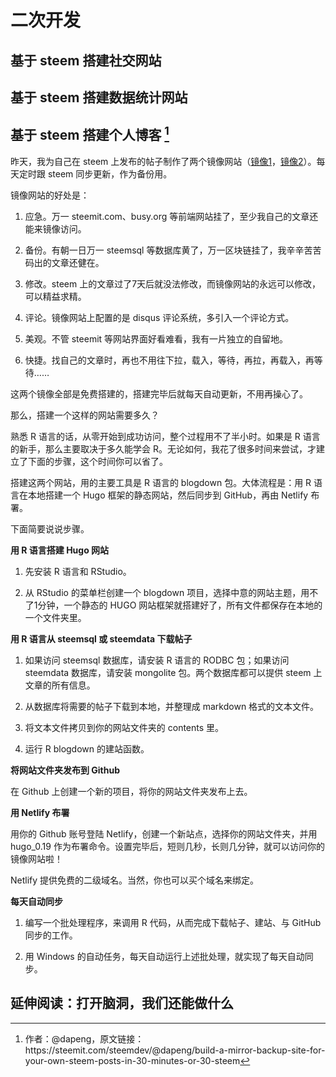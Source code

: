 # 二次开发 {#eckfp}
## 基于 steem 搭建社交网站 {#jw_steem_djsjwz}
## 基于 steem 搭建数据统计网站 {#jw_steem_djsjtjwz}
## 基于 steem 搭建个人博客 ^[作者：\@dapeng，原文链接：https://steemit.com/steemdev/@dapeng/build-a-mirror-backup-site-for-your-own-steem-posts-in-30-minutes-or-30-steem]

昨天，我为自己在 steem 上发布的帖子制作了两个镜像网站（[镜像1](https://dapeng.netlify.com/)，[镜像2](https://steemit.netlify.com/)）。每天定时跟 steem 同步更新，作为备份用。



镜像网站的好处是：

1. 应急。万一 steemit.com、busy.org 等前端网站挂了，至少我自己的文章还能来镜像访问。

2. 备份。有朝一日万一 steemsql 等数据库黄了，万一区块链挂了，我辛辛苦苦码出的文章还健在。

3. 修改。steem 上的文章过了7天后就没法修改，而镜像网站的永远可以修改，可以精益求精。

4. 评论。镜像网站上配置的是 disqus 评论系统，多引入一个评论方式。

5. 美观。不管 steemit 等网站界面好看难看，我有一片独立的自留地。

6. 快捷。找自己的文章时，再也不用往下拉，载入，等待，再拉，再载入，再等待……

这两个镜像全部是免费搭建的，搭建完毕后就每天自动更新，不用再操心了。

那么，搭建一个这样的网站需要多久？

熟悉 R 语言的话，从零开始到成功访问，整个过程用不了半小时。如果是 R 语言的新手，那么主要取决于多久能学会 R。无论如何，我花了很多时间来尝试，才建立了下面的步骤，这个时间你可以省了。

搭建这两个网站，用的主要工具是 R 语言的 blogdown 包。大体流程是：用 R 语言在本地搭建一个 Hugo 框架的静态网站，然后同步到 GitHub，再由 Netlify 布署。

下面简要说说步骤。

**用 R 语言搭建 Hugo 网站**

1. 先安装 R 语言和 RStudio。

2. 从 RStudio 的菜单栏创建一个 blogdown 项目，选择中意的网站主题，用不了1分钟，一个静态的 HUGO 网站框架就搭建好了，所有文件都保存在本地的一个文件夹里。

**用 R 语言从 steemsql 或 steemdata 下载帖子**

1. 如果访问 steemsql 数据库，请安装 R 语言的 RODBC 包；如果访问 steemdata 数据库，请安装 mongolite 包。两个数据库都可以提供 steem 上文章的所有信息。

2. 从数据库将需要的帖子下载到本地，并整理成 markdown 格式的文本文件。

3. 将文本文件拷贝到你的网站文件夹的 contents 里。

4. 运行 R blogdown 的建站函数。

**将网站文件夹发布到 Github**

在 Github 上创建一个新的项目，将你的网站文件夹发布上去。

**用 Netlify 布署**

用你的 Github 账号登陆 Netlify，创建一个新站点，选择你的网站文件夹，并用 hugo_0.19 作为布署命令。设置完毕后，短则几秒，长则几分钟，就可以访问你的镜像网站啦！

Netlify 提供免费的二级域名。当然，你也可以买个域名来绑定。

**每天自动同步**

1. 编写一个批处理程序，来调用 R 代码，从而完成下载帖子、建站、与 GitHub 同步的工作。

2. 用 Windows 的自动任务，每天自动运行上述批处理，就实现了每天自动同步。




## 延伸阅读：打开脑洞，我们还能做什么 {#ysyd_dknd_wmfnzsm}


